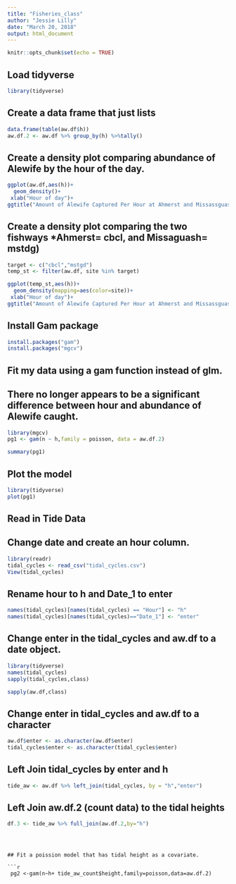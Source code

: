 ```yaml
---
title: "Fisheries_class"
author: "Jessie Lilly"
date: "March 20, 2018"
output: html_document
---
```


```r
knitr::opts_chunk$set(echo = TRUE)
```


## Load tidyverse

```r
library(tidyverse)
```

## Create a data frame that just lists 

```r
data.frame(table(aw.df$h))
aw.df.2 <- aw.df %>% group_by(h) %>%tally()
```


## Create a density plot comparing abundance of Alewife by the hour of the day. 

```r
ggplot(aw.df,aes(h))+
  geom_density()+
 xlab("Hour of day")+
ggtitle("Amount of Alewife Captured Per Hour at Ahmerst and Missassguash Tidal Gates")


```
## Create a density plot comparing the two fishways *Ahmerst= cbcl, and Missaguash= mstdg) 

```r
target <- c("cbcl","mstgd")
temp_st <- filter(aw.df, site %in% target) 


```


```r
ggplot(temp_st,aes(h))+
  geom_density(mapping=aes(color=site))+
 xlab("Hour of day")+
ggtitle("Amount of Alewife Captured Per Hour at Ahmerst and Missassguash Tidal Gates")
```


## Install Gam package

```r
install.packages("gam")
install.packages("mgcv")
```


## Fit my data using a gam function instead of glm. 
## There no longer appears to be a significant difference between hour and abundance of Alewife caught. 


```r
library(mgcv)
pg1 <- gam(n ~ h,family = poisson, data = aw.df.2)

summary(pg1)
```

## Plot the model

```r
library(tidyverse)
plot(pg1)
```

## Read in Tide Data 
## Change date and create an hour column. 

```r
library(readr)
tidal_cycles <- read_csv("tidal_cycles.csv")
View(tidal_cycles)

```


## Rename hour to h and Date_1 to enter

```r
names(tidal_cycles)[names(tidal_cycles) == "Hour"] <- "h"
names(tidal_cycles)[names(tidal_cycles)=="Date_1"] <- "enter"


```

## Change enter in the tidal_cycles and aw.df to a date object. 

```r
library(tidyverse)
names(tidal_cycles)
sapply(tidal_cycles,class)

sapply(aw.df,class)
```

## Change enter in tidal_cycles and aw.df to a character

```r
aw.df$enter <- as.character(aw.df$enter)
tidal_cycles$enter <- as.character(tidal_cycles$enter)

```


## Left Join tidal_cycles by enter and h

```r
tide_aw <- aw.df %>% left_join(tidal_cycles, by = "h","enter")

```

## Left Join aw.df.2 (count data) to the tidal heights 

```r
df.3 <- tide_aw %>% full_join(aw.df.2,by="h")
```


```



## Fit a poission model that has tidal height as a covariate. 

```r
 pg2 <-gam(n~h+ tide_aw_count$height,family=poisson,data=aw.df.2)


```

